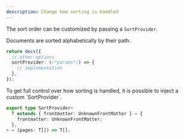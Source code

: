 ```yaml
---
description: Change how sorting is handled
---
```


The sort order can be customized by passing a `SortProvider`.

<Info>Documents are sorted alphabetically by their path.</Info>

```ts {4} showLineNumbers
return docs({
  // other options
  sortProvider: (/*params*/) => {
    // implementation
  },
});
```

<Info>
  To get full control over how sorting is handled, it is possible to inject a
  custom `SortProvider`.
</Info>

```ts
export type SortProvider<
  T extends { frontmatter: UnknownFrontMatter } = {
    frontmatter: UnknownFrontMatter;
  },
> = (pages: T[]) => T[];
```
